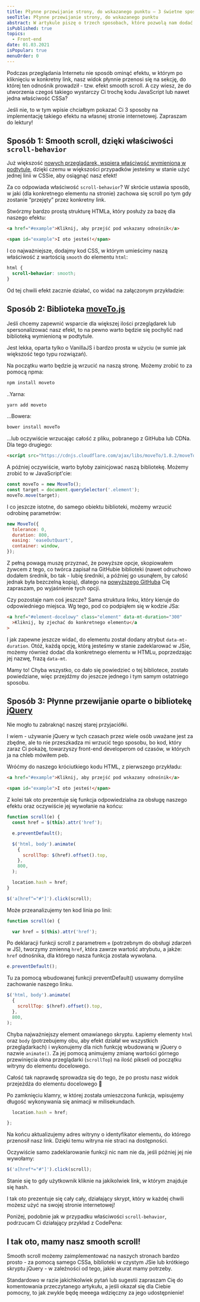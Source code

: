 ```yaml
---
title: Płynne przewijanie strony, do wskazanego punktu – 3 świetne sposoby
seoTitle: Płynne przewijanie strony, do wskazanego punktu
abstract: W artykule piszę o trzech sposobach, które pozwolą nam dodać płynne przewijanie do wskazanego elementu na swojej stronie internetowej 🌊
isPublished: true
topics:
  - Front-end
date: 01.03.2021
isPopular: true
menuOrder: 0
---
```


Podczas przeglądania Internetu nie sposób ominąć efektu, w którym po kliknięciu w konkretny link, nasz widok płynnie przenosi się na sekcję, do której ten odnośnik prowadził - tzw. efekt smooth scroll. A czy wiesz, że do utworzenia czegoś takiego wystarczy Ci trochę kodu JavaScript lub nawet jedna właściwość CSSa?

Jeśli nie, to w tym wpisie chciałbym pokazać Ci 3 sposoby na implementację takiego efektu na własnej stronie internetowej. Zapraszam do lektury!

## Sposób 1: Smooth scroll, dzięki właściwości `scroll-behavior`

Już większość [nowych przeglądarek, wspiera właściwość wymienioną w podtytule](https://caniuse.com/css-scroll-behavior), dzięki czemu w większości przypadków jesteśmy w stanie użyć jednej linii w CSSie, aby osiągnąć nasz efekt!

Za co odpowiada właściwość `scroll-behavior`? W skrócie ustawia sposób, w jaki (dla konkretnego elementu na stronie) zachowa się scroll po tym gdy zostanie “przejęty” przez konkretny link.

Stwórzmy bardzo prostą strukturę HTMLa, który posłuży za bazę dla naszego efektu:

```html
<a href="#example">Kliknij, aby przejść pod wskazany odnośnik</a>

<span id="example">I oto jesteś!</span>
```

I co najważniejsze, dodajmy kod CSS, w którym umieścimy naszą właściwość z wartością `smooth` do elementu `html`:

```css
html {
  scroll-behavior: smooth;
}
```

Od tej chwili efekt zacznie działać, co widać na załączonym przykładzie:


<CodePenIframe id="wybgVE" title="Płynne przewijanie do wskazanego punktu - Scroll-behavior" />

## Sposób 2: Biblioteka [moveTo.js](https://github.com/hsnaydd/moveTo)

Jeśli chcemy zapewnić wsparcie dla większej ilości przeglądarek lub spersonalizować nasz efekt, to na pewno warto będzie się pochylić nad biblioteką wymienioną w podtytule.

Jest lekka, oparta tylko o VanillaJS i bardzo prosta w użyciu (w sumie jak większość tego typu rozwiązań).

Na początku warto będzie ją wrzucić na naszą stronę. Możemy zrobić to za pomocą npma:

```bash
npm install moveto
```

..Yarna:

```bash
yarn add moveto
```

...Bowera:

```bash
bower install moveTo
```

...lub oczywiście wrzucając całość z pliku, pobranego z GitHuba lub CDNa. Dla tego drugiego:

```html
<script src="https://cdnjs.cloudflare.com/ajax/libs/moveTo/1.8.2/moveTo.min.js"></script>
```

A później oczywiście, warto byłoby zainicjować naszą bibliotekę. Możemy zrobić to w JavaScript\'cie:

```js
const moveTo = new MoveTo();
const target = document.querySelector('.element');
moveTo.move(target);
```

I co jeszcze istotne, do samego obiektu biblioteki, możemy wrzucić odrobinę parametrów:

```js
new MoveTo({
  tolerance: 0,
  duration: 800,
  easing: 'easeOutQuart',
  container: window,
});
```

Z pełną powagą muszę przyznać, że powyższe opcje, skopiowałem żywcem z tego, co twórca zapisał na GitHubie biblioteki (nawet odruchowo dodałem średnik, bo tak - lubię średniki, a później go usunąłem, by całość jednak była bezczelną kopią), dlatego na [powyższego GitHuba](https://github.com/hsnaydd/moveTo#options) Cię zapraszam, po wyjaśnienie tych opcji.

Czy pozostaje nam coś jeszcze? Sama struktura linku, który kieruje do odpowiedniego miejsca. Wg tego, pod co podpiąłem się w kodzie JSa:

```html
<a href="#element-docelowy" class="element" data-mt-duration="300"
  >Kliknij, by zjechać do konkretnego elementu</a
>
```

I jak zapewne jeszcze widać, do elementu został dodany atrybut `data-mt-duration`. Otóż, każdą opcję, którą jesteśmy w stanie zadeklarować w JSie, możemy również dodać dla konkretnego elementu w HTMLu, poprzedzając jej nazwę, frazą `data-mt`.

Mamy to! Chyba wszystko, co dało się powiedzieć o tej bibliotece, zostało powiedziane, więc przejdźmy do jeszcze jednego i tym samym ostatniego sposobu.

## Sposób 3: Płynne przewijanie oparte o bibliotekę [jQuery](https://jquery.com/)

Nie mogło tu zabraknąć naszej starej przyjaciółki.

I wiem - używanie jQuery w tych czasach przez wiele osób uważane jest za zbędne, ale to nie przeszkadza mi wrzucić tego sposobu, bo kod, który zaraz Ci pokażę, towarzyszy front-end developerom od czasów, w których ja na chleb mówiłem peb.

Wróćmy do naszego króciutkiego kodu HTML, z pierwszego przykładu:

```html
<a href="#example">Kliknij, aby przejść pod wskazany odnośnik</a>

<span id="example">I oto jesteś!</span>
```

Z kolei tak oto prezentuje się funkcja odpowiedzialna za obsługę naszego efektu oraz oczywiście jej wywołanie na końcu:

```js
function scroll(e) {
  const href = $(this).attr('href');

  e.preventDefault();

  $('html, body').animate(
    {
      scrollTop: $(href).offset().top,
    },
    800,
  );

  location.hash = href;
}

$('a[href^="#"]').click(scroll);
```

Może przeanalizujemy ten kod linia po linii:

```js
function scroll(e) {

  var href = $(this).attr('href');
```

Po deklaracji funkcji scroll z parametrem `e` (potrzebnym do obsługi zdarzeń w JS), tworzymy zmienną `href`, która zawrze wartość atrybutu, a jakże: `href` odnośnika, dla którego nasza funkcja została wywołana.

```js
e.preventDefault();
```

Tu za pomocą wbudowanej funkcji preventDefault() usuwamy domyślne zachowanie naszego linku.

```js
$('html, body').animate(
  {
    scrollTop: $(href).offset().top,
  },
  800,
);
```

Chyba najważniejszy element omawianego skryptu. Łapiemy elementy `html` oraz `body` (potrzebujemy obu, aby efekt działał we wszystkich przeglądarkach) i wykonujemy dla nich funkcję wbudowaną w jQuery o nazwie `animate()`. Za jej pomocą animujemy zmianę wartości górnego przewinięcia okna przeglądarki (`scrollTop`) na ilość pikseli od początku witryny do elementu docelowego.

Całość tak naprawdę sprowadza się do tego, że po prostu nasz widok przejeżdża do elementu docelowego 🎉


<NewsletterInterlude />

Po zamknięciu klamry, w której została umieszczona funkcja, wpisujemy długość wykonywania się animacji w milisekundach.

```js
  location.hash = href;

};
```

Na końcu aktualizujemy adres witryny o identyfikator elementu, do którego przenosił nasz link. Dzięki temu witryna nie straci na dostępności.

Oczywiście samo zadeklarowanie funkcji nic nam nie da, jeśli później jej nie wywołamy:

```js
$('a[href*="#"]').click(scroll);
```

Stanie się to gdy użytkownik kliknie na jakikolwiek link, w którym znajduje się hash.

I tak oto prezentuje się cały cały, działający skrypt, który w każdej chwili możesz użyć na swojej stronie internetowej!

Poniżej, podobnie jak w przypadku właściwości `scroll-behavior`, podrzucam Ci działający przykład z CodePena:

<CodePenIframe id="EQJBqK" title="Płynne przewijanie do wskazanego punktu - jQuery" />

## I tak oto, mamy nasz smooth scroll!

Smooth scroll możemy zaimplementować na naszych stronach bardzo prosto - za pomocą samego CSSa, biblioteki w czystym JSie lub krótkiego skryptu jQuery - w zależności od tego, jakie akurat mamy potrzeby.

Standardowo w razie jakichkolwiek pytań lub sugestii zapraszam Cię do komentowania przeczytanego artykułu, a jeśli okazał się dla Ciebie pomocny, to jak zwykle będę meeega wdzięczny za jego udostępnienie!
